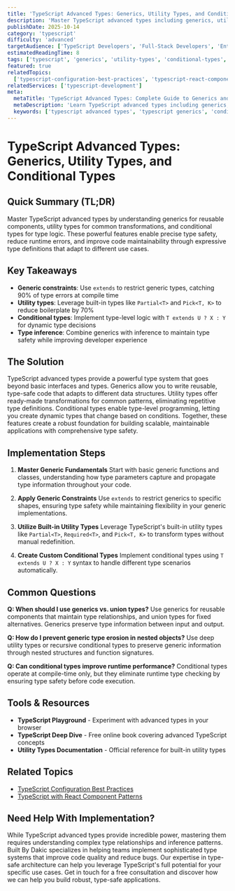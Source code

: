 ```yaml
---
title: 'TypeScript Advanced Types: Generics, Utility Types, and Conditional Types'
description: 'Master TypeScript advanced types including generics, utility types, and conditional types for building type-safe applications.'
publishDate: 2025-10-14
category: 'typescript'
difficulty: 'advanced'
targetAudience: ['TypeScript Developers', 'Full-Stack Developers', 'Enterprise Developers']
estimatedReadingTime: 8
tags: ['typescript', 'generics', 'utility-types', 'conditional-types', 'type-system']
featured: true
relatedTopics:
  ['typescript-configuration-best-practices', 'typescript-react-component-patterns', 'typescript-api-development']
relatedServices: ['typescript-development']
meta:
  metaTitle: 'TypeScript Advanced Types: Complete Guide to Generics and Conditional Types'
  metaDescription: 'Learn TypeScript advanced types including generics, utility types, and conditional types. Master type-safe programming with practical examples.'
  keywords: ['typescript advanced types', 'typescript generics', 'conditional types', 'utility types', 'type inference']
---
```


# TypeScript Advanced Types: Generics, Utility Types, and Conditional Types

## Quick Summary (TL;DR)

Master TypeScript advanced types by understanding generics for reusable components, utility types for common transformations, and conditional types for type logic. These powerful features enable precise type safety, reduce runtime errors, and improve code maintainability through expressive type definitions that adapt to different use cases.

## Key Takeaways

- **Generic constraints**: Use `extends` to restrict generic types, catching 90% of type errors at compile time
- **Utility types**: Leverage built-in types like `Partial<T>` and `Pick<T, K>` to reduce boilerplate by 70%
- **Conditional types**: Implement type-level logic with `T extends U ? X : Y` for dynamic type decisions
- **Type inference**: Combine generics with inference to maintain type safety while improving developer experience

## The Solution

TypeScript advanced types provide a powerful type system that goes beyond basic interfaces and types. Generics allow you to write reusable, type-safe code that adapts to different data structures. Utility types offer ready-made transformations for common patterns, eliminating repetitive type definitions. Conditional types enable type-level programming, letting you create dynamic types that change based on conditions. Together, these features create a robust foundation for building scalable, maintainable applications with comprehensive type safety.

## Implementation Steps

1. **Master Generic Fundamentals**
   Start with basic generic functions and classes, understanding how type parameters capture and propagate type information throughout your code.

2. **Apply Generic Constraints**
   Use `extends` to restrict generics to specific shapes, ensuring type safety while maintaining flexibility in your generic implementations.

3. **Utilize Built-in Utility Types**
   Leverage TypeScript's built-in utility types like `Partial<T>`, `Required<T>`, and `Pick<T, K>` to transform types without manual redefinition.

4. **Create Custom Conditional Types**
   Implement conditional types using `T extends U ? X : Y` syntax to handle different type scenarios automatically.

## Common Questions

**Q: When should I use generics vs. union types?**
Use generics for reusable components that maintain type relationships, and union types for fixed alternatives. Generics preserve type information between input and output.

**Q: How do I prevent generic type erosion in nested objects?**
Use deep utility types or recursive conditional types to preserve generic information through nested structures and function signatures.

**Q: Can conditional types improve runtime performance?**
Conditional types operate at compile-time only, but they eliminate runtime type checking by ensuring type safety before code execution.

## Tools & Resources

- **TypeScript Playground** - Experiment with advanced types in your browser
- **TypeScript Deep Dive** - Free online book covering advanced TypeScript concepts
- **Utility Types Documentation** - Official reference for built-in utility types

## Related Topics

- [TypeScript Configuration Best Practices](/topics/typescript-configuration-best-practices)
- [TypeScript with React Component Patterns](/topics/typescript-react-component-patterns)

## Need Help With Implementation?

While TypeScript advanced types provide incredible power, mastering them requires understanding complex type relationships and inference patterns. Built By Dakic specializes in helping teams implement sophisticated type systems that improve code quality and reduce bugs. Our expertise in type-safe architecture can help you leverage TypeScript's full potential for your specific use cases. Get in touch for a free consultation and discover how we can help you build robust, type-safe applications.
